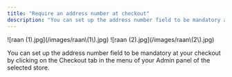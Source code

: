```yaml
---
title: "Require an address number at checkout"
description: "You can set up the address number field to be mandatory at your checkout by clicking on the Checkout tab in the menu of your Admin panel of the selected store"
---
```


<Steps>
  <Step title="Click on Checkout, then click on Behaviour and Edit Behaviour.">
    ![raan (1).jpg](/images/raan\(1\).jpg)
  </Step>
  <Step title="Click on Behavior tab. Enable the Require Address Number button, if you would like to require the address number field to be mandatory at your checkout.">
    ![raan (2).jpg](/images/raan\(2\).jpg)
  </Step>
  <Step title="Once you are done, don’t forget to click on Save changes">
    
  </Step>
</Steps>

You can set up the address number field to be mandatory at your checkout by clicking on the Checkout tab in the menu of your Admin panel of the selected store.